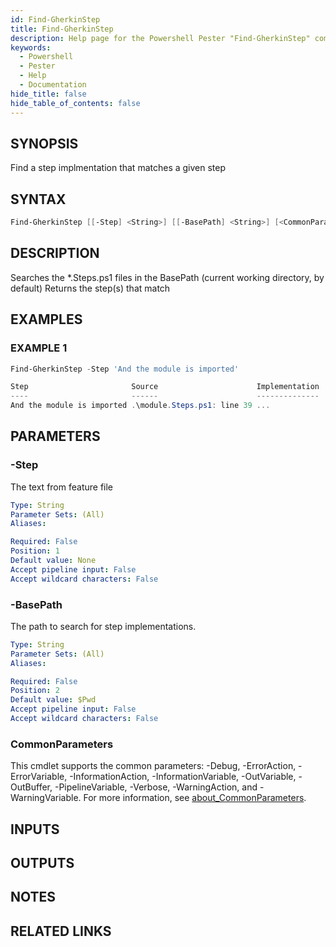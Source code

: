 ```yaml
---
id: Find-GherkinStep
title: Find-GherkinStep
description: Help page for the Powershell Pester "Find-GherkinStep" command
keywords:
  - Powershell
  - Pester
  - Help
  - Documentation
hide_title: false
hide_table_of_contents: false
---
```


## SYNOPSIS

Find a step implmentation that matches a given step

## SYNTAX

```powershell
Find-GherkinStep [[-Step] <String>] [[-BasePath] <String>] [<CommonParameters>]
```

## DESCRIPTION

Searches the *.Steps.ps1 files in the BasePath (current working directory, by default)
Returns the step(s) that match

## EXAMPLES

### EXAMPLE 1

```powershell
Find-GherkinStep -Step 'And the module is imported'

Step                       Source                      Implementation
----                       ------                      --------------
And the module is imported .\module.Steps.ps1: line 39 ...
```

## PARAMETERS

### -Step

The text from feature file

```yaml
Type: String
Parameter Sets: (All)
Aliases:

Required: False
Position: 1
Default value: None
Accept pipeline input: False
Accept wildcard characters: False
```

### -BasePath

The path to search for step implementations.

```yaml
Type: String
Parameter Sets: (All)
Aliases:

Required: False
Position: 2
Default value: $Pwd
Accept pipeline input: False
Accept wildcard characters: False
```

### CommonParameters

This cmdlet supports the common parameters: -Debug, -ErrorAction, -ErrorVariable, -InformationAction, -InformationVariable, -OutVariable, -OutBuffer, -PipelineVariable, -Verbose, -WarningAction, and -WarningVariable. For more information, see [about_CommonParameters](http://go.microsoft.com/fwlink/?LinkID=113216).

## INPUTS

## OUTPUTS

## NOTES

## RELATED LINKS
